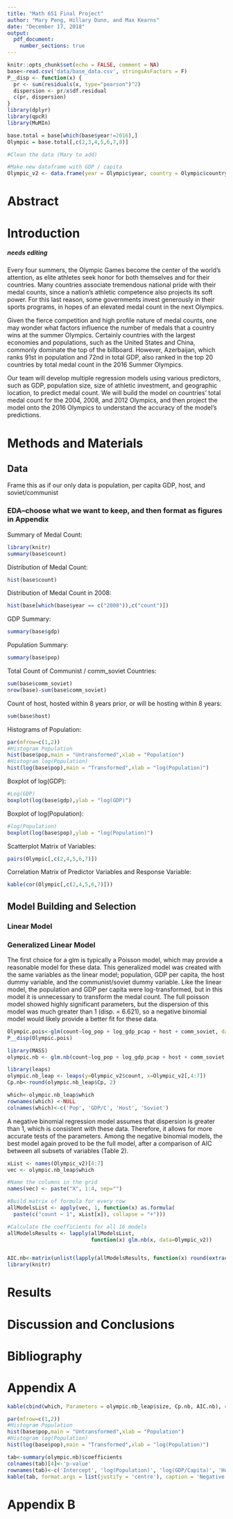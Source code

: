 ```yaml
---
title: "Math 651 Final Project"
author: "Mary Peng, Hillary Dunn, and Max Kearns"
date: "December 17, 2018"
output: 
  pdf_document:
    number_sections: true
---
```


```r
knitr::opts_chunk$set(echo = FALSE, comment = NA)
base<-read.csv('data/base_data.csv', stringsAsFactors = F)
P__disp <- function(x) {
  pr <- sum(residuals(x, type="pearson")^2)
  dispersion <- pr/x$df.residual
  c(pr, dispersion)
}
library(dplyr)
library(qpcR)
library(MuMIn)

base.total = base[which(base$year!=2016),]
Olympic = base.total[,c(2,3,4,5,6,7,8)]

#Clean the data (Mary to add)

#Make new dataframe with GDP / capita
Olympic_v2 <- data.frame(year = Olympic$year, country = Olympic$country, count = Olympic$count, log_pop = log(Olympic$pop), log_gdp_pcap = log(Olympic$gdp/Olympic$pop), host = Olympic$host, comm_soviet = Olympic$comm_soviet)
```

# Abstract 

# Introduction

##### needs editing 

Every four summers, the Olympic Games become the center of the world’s attention, as elite athletes seek honor for both themselves and for their countries. Many countries associate tremendous national pride with their medal counts, since a nation’s athletic competence also projects its soft power. For this last reason, some governments invest generously in their sports programs, in hopes of an elevated medal count in the next Olympics.

Given the fierce competition and high profile nature of medal counts, one may wonder what factors influence the number of medals that a country wins at the summer Olympics. Certainly countries with the largest economies and populations, such as the United States and China, commonly dominate the top of the billboard. However, Azerbaijan, which ranks 91st in population and 72nd in total GDP, also ranked in the top 20 countries by total medal count in the 2016 Summer Olympics. 

Our team will develop multiple regression models using various predictors, such as GDP, population size, size of athletic investment, and geographic location, to predict medal count. We will build the model on countries’ total medal count for the 2004, 2008, and 2012 Olympics, and then project the model onto the 2016 Olympics to understand the accuracy of the model’s predictions. 

# Methods and Materials

## Data 

Frame this as if our only data is population, per capita GDP, host, and soviet/communist

### EDA--choose what we want to keep, and then format as figures in Appendix

Summary of Medal Count:
```r
library(knitr)
summary(base$count)
```
Distribution of Medal Count:

```r
hist(base$count)
```

Distribution of Medal Count in 2008:

```r
hist(base[which(base$year == c("2008")),c("count")])
```

GDP Summary:
```r
summary(base$gdp)
```
Population Summary:
```r
summary(base$pop)
```
Total Count of Communist / comm_soviet Countries:
```r
sum(base$comm_soviet)
nrow(base)-sum(base$comm_soviet)
```
Count of host, hosted within 8 years prior, or will be hosting within 8 years:
```r
sum(base$host)
```

Histograms of Population:
```r
par(mfrow=c(1,2))
#Histogram Population
hist(base$pop,main = "Untransformed",xlab = "Population")
#Histogram log(Population)
hist(log(base$pop),main = "Transformed",xlab = "log(Population)")
```


Boxplot of $\text{log}(\text{GDP})$:
```r
#Log(GDP)
boxplot(log(base$gdp),ylab = "log(GDP)")
```

Boxplot of $\text{log}(\text{Population})$:
```r
#log(Population)
boxplot(log(base$pop),ylab = "log(Population)")
```


Scatterplot Matrix of Variables:
```r
pairs(Olympic[,c(2,4,5,6,7)])
```

Correlation Matrix of Predictor Variables and Response Variable:
```r
kable(cor(Olympic[,c(2,4,5,6,7)]))
```



## Model Building and Selection

### Linear Model

### Generalized Linear Model

The first choice for a glm is typically a Poisson model, which may provide a reasonable model for these data. This generalized model was created with the same variables as the linear model; population, GDP per capita, the host dummy variable, and the communist/soviet dummy variable. Like the linear model, the population and GDP per capita were log-transformed, but in this model it is unnecessary to transform the medal count. The full poisson model showed highly significant parameters, but the dispersion of this model was much greater than 1 (disp. = 6.621), so a negative binomial model would likely provide a better fit for these data. 


```r
Olympic.pois<-glm(count~log_pop + log_gdp_pcap + host + comm_soviet, data = Olympic_v2, family = poisson)
P__disp(Olympic.pois)
```

```r
library(MASS)
olympic.nb <- glm.nb(count~log_pop + log_gdp_pcap + host + comm_soviet, data = Olympic_v2)
```



```r
library(leaps)
olympic.nb_leap <- leaps(y=Olympic_v2$count, x=Olympic_v2[,4:7])
Cp.nb<-round(olympic.nb_leap$Cp, 2)

which<-olympic.nb_leap$which
rownames(which) <-NULL
colnames(which)<-c('Pop', 'GDP/C', 'Host', 'Soviet')
```

A negative binomial regression model assumes that dispersion is greater than 1, which is consistent with these data. Therefore, it allows for more accurate tests of the parameters. Among the negative binomial models, the best model again proved to be the full model, after a comparison of AIC between all subsets of variables (Table 2).


```r
xList <- names(Olympic_v2)[4:7]
vec <- olympic.nb_leap$which

#Name the columns in the grid
names(vec) <- paste("X", 1:4, sep="")

#Build matrix of formula for every row
allModelsList <- apply(vec, 1, function(x) as.formula(
  paste(c("count ~ 1", xList[x]), collapse = "+")))

#Calculate the coefficients for all 16 models
allModelsResults <- lapply(allModelsList, 
                           function(x) glm.nb(x, data=Olympic_v2))


AIC.nb<-matrix(unlist(lapply(allModelsResults, function(x) round(extractAIC(x),2))), ncol = 2, byrow = T)[,2]
library(knitr)
```

# Results 

# Discussion and Conclusions

\newpage
# Bibliography


\newpage
# Appendix A


```r
kable(cbind(which, Parameters = olympic.nb_leap$size, Cp.nb, AIC.nb), caption = 'Model Selection Diagnostics for a Negative Binomial Model', format.args = list(justify = 'centre'))
```

```r
par(mfrow=c(1,2))
#Histogram Population
hist(base$pop,main = "Untransformed",xlab = "Population")
#Histogram log(Population)
hist(log(base$pop),main = "Transformed",xlab = "log(Population)")
```

```r
tab<-summary(olympic.nb)$coefficients
colnames(tab)[4]<-'p-value'
rownames(tab)<-c('Intercept', 'log(Population)', 'log(GDP/Capita)', 'Host', 'Comm/Soviet')
kable(tab, format.args = list(justify = 'centre'), caption = 'Negative Binomial Model Coefficients')

```

\newpage

# Appendix B
```r
```













